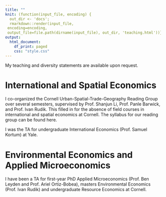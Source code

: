 ---
title: ""
knit: (function(input_file, encoding) {
  out_dir <- 'docs';
  rmarkdown::render(input_file,
 encoding=encoding,
 output_file=file.path(dirname(input_file), out_dir, 'teaching.html'))})
output:
  html_document:
    df_print: paged
    css: "style.css"
---

<left>

My teaching and diversity statements are available upon request.

# International and Spatial Economics

I co-organized the Cornell Urban-Spatial-Trade-Geography Reading Group over several semesters, supervised by Prof. Shanjun Li, Prof. Panle Barwick, and Prof. Ivan Rudik. This filled in for the absence of field courses in international and spatial economics at Cornell. The syllabus for our reading group can be found here.

I was the TA for undergraduate International Economics (Prof. Samuel Kortum) at Yale.

# Environmental Economics and Applied Microeconomics

I have been a TA for first-year PhD Applied Microeconomics (Prof. Ben Leyden and Prof. Ariel Ortiz-Bobea), masters Environmental Economics (Prof. Ivan Rudik) and undergraduate Resource Economics at Cornell. 







